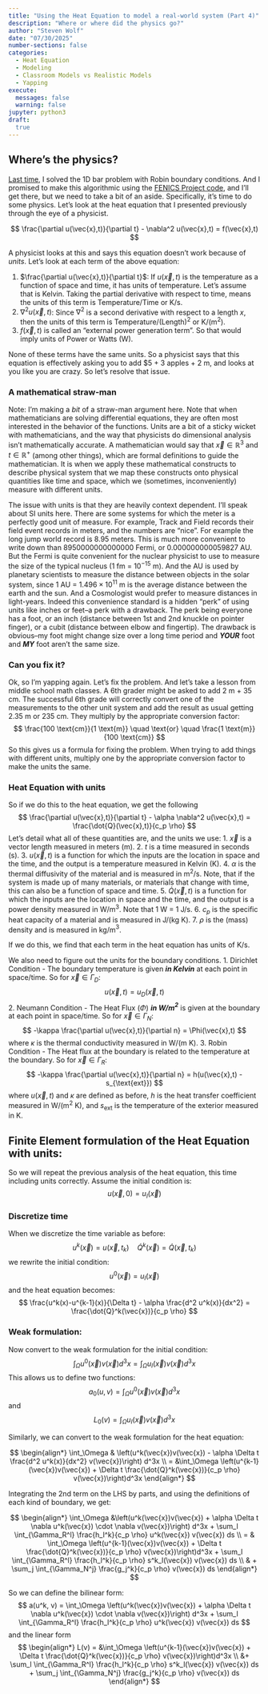 ```yaml
---
title: "Using the Heat Equation to model a real-world system (Part 4)"
description: "Where or where did the physics go?"
author: "Steven Wolf"
date: "07/30/2025"
number-sections: false
categories:
  - Heat Equation
  - Modeling
  - Classroom Models vs Realistic Models
  - Yapping
execute: 
  messages: false
  warning: false
jupyter: python3
draft:
  true
---
```


## Where's the physics?

[Last time](HeatEqnReset2.qmd), I solved the 1D bar problem with Robin boundary conditions. And I promised to make this algorithmic using the [FENICS Project code](https://fenicsproject.org/), and I'll get there, but we need to take a bit of an aside. Specifically, it's time to do some physics. Let's look at the heat equation that I presented previously through the eye of a physicist.

$$
\frac{\partial u(\vec{x},t)}{\partial t} - \nabla^2 u(\vec{x},t) = f(\vec{x},t)
$$

A physicist looks at this and says this equation doesn't work because of *units*. Let's look at each term of the above equation:

1. $\frac{\partial u(\vec{x},t)}{\partial t}$: If $u(\vec{x},t)$ is the temperature as a function of space and time, it has units of temperature. Let's assume that is Kelvin. Taking the partial derivative with respect to time, means the units of this term is Temperature/Time or K/s.
2. $\nabla^2 u(\vec{x},t)$: Since $\nabla^2$ is a second derivative with respect to a length $x$, then the units of this term is Temperature/(Length)$^2$ or K/(m$^2$).
3. $f(\vec{x},t)$ is called an "external power generation term". So that would imply units of Power or Watts (W).

None of these terms have the same units. So a physicist says that this equation is effectively asking you to add \$5 + 3 apples + 2 m, and looks at you like you are crazy. So let's resolve that issue.

### A mathematical straw-man
Note: I'm making a *bit* of a straw-man argument here. Note that when mathematicians are solving differential equations, they are often most interested in the behavior of the functions. Units are a bit of a sticky wicket with mathematicians, and the way that physicists do dimensional analysis isn't mathematically accurate. A mathematician would say that $\vec{x}\in\mathbb{R}^3$ and $t\in\mathbb{R}^+$ (among other things), which are formal definitions to guide the mathematician. It is when we apply these mathematical constructs to describe physical system that we map these constructs onto physical quantities like time and space, which we (sometimes, inconveniently) measure with different units. 

The issue with units is that they are heavily context dependent. I'll speak about SI units here. There are some systems for which the meter is a perfectly good unit of measure. For example, Track and Field records their field event records in meters, and the numbers are "nice". For example the long jump world record is 8.95 meters. This is much more convenient to write down than 8950000000000000 Fermi, or 0.000000000059827 AU. But the Fermi is quite convenient for the nuclear physicist to use to measure the size of the typical nucleus (1 fm = $10^{-15}$ m). And the AU is used by planetary scientists to measure the distance between objects in the solar system, since 1 AU = $1.496\times 10^{11}$ m is the average distance between the earth and the sun. And a Cosmologist would prefer to measure distances in light-years.  Indeed this convenience standard is a hidden "perk" of using units like inches or feet--a perk with a drawback. The perk being everyone has a foot, or an inch (distance between 1st and 2nd knuckle on pointer finger), or a cubit (distance between elbow and fingertip). The drawback is obvious--my foot might change size over a long time period and ***YOUR*** foot and ***MY*** foot aren't the same size.

### Can you fix it?
Ok, so I'm yapping again. Let's fix the problem. And let's take a lesson from middle school math classes. A 6th grader might be asked to add 2 m + 35 cm. The successful 6th grade will correctly convert one of the measurements to the other unit system and add the result as usual getting 2.35 m or 235 cm. They multiply by the appropriate conversion factor:
$$
\frac{100 \text{cm}}{1 \text{m}} \quad \text{or} \quad \frac{1 \text{m}}{100 \text{cm}}
$$
So this gives us a formula for fixing the problem. When trying to add things with different units, multiply one by the appropriate conversion factor to make the units the same.

### Heat Equation with units
So if we do this to the heat equation, we get the following
$$
\frac{\partial u(\vec{x},t)}{\partial t} - \alpha \nabla^2 u(\vec{x},t) = \frac{\dot{Q}(\vec{x},t)}{c_p \rho}
$$
Let's detail what all of these quantities are, and the units we use:
1. $\vec{x}$ is a vector length measured in meters (m).
2. $t$ is a time measured in seconds (s).
3. $u(\vec{x},t)$ is a function for which the inputs are the location in space and the time, and the output is a temperature measured in Kelvin (K).
4. $\alpha$ is the thermal diffusivity of the material and is measured in m$^2$/s. Note, that if the system is made up of many materials, or materials that change with time, this can also be a function of space and time.
5. $\dot{Q}(\vec{x},t)$ is a function for which the inputs are the location in space and the time, and the output is a power density measured in W/m$^3$. Note that 1 W = 1 J/s.
6. $c_p$ is the specific heat capacity of a material and is measured in J/(kg K).
7. $\rho$ is the (mass) density and is measured in kg/m$^3$.

If we do this, we find that each term in the heat equation has units of K/s.

We also need to figure out the units for the boundary conditions.
1. Dirichlet Condition - The boundary temperature is given ***in Kelvin*** at each point in space/time. So for $\vec{x}\in\Gamma_D$:
$$
u(\vec{x},t) = u_D(\vec{x},t)
$$
2. Neumann Condition - The Heat Flux $(\Phi)$ ***in W/m$^2$*** is given at the boundary at each point in space/time. So for $\vec{x}\in\Gamma_N$:
$$
-\kappa \frac{\partial u(\vec{x},t)}{\partial n} = \Phi(\vec{x},t)
$$
where $\kappa$ is the thermal conductivity measured in W/(m K).
3. Robin Condition - The Heat flux at the boundary is related to the temperature at the boundary. So for $\vec{x}\in\Gamma_R$:
$$
-\kappa \frac{\partial u(\vec{x},t)}{\partial n} = h(u(\vec{x},t) - s_{\text{ext}})
$$
where $u(\vec{x},t)$ and $\kappa$ are defined as before, $h$ is the heat transfer coefficient measured in W/(m$^2$ K), and $s_{\text{ext}}$ is the temperature of the exterior measured in K.

## Finite Element formulation of the Heat Equation with units:
So we will repeat the previous analysis of the heat equation, this time including units correctly. Assume the initial condition is:
$$
u(\vec{x},0) = u_I(\vec{x})
$$

### Discretize time
When we discretize the time variable as before:
$$
u^k(\vec{x}) = u(\vec{x},t_k) \quad \dot{Q}^k(\vec{x}) = \dot{Q}(\vec{x}, t_k)
$$
we rewrite the initial condition:
$$
u^0(\vec{x}) = u_I(\vec{x})
$$
and the heat equation becomes:
$$
\frac{u^k(x)-u^{k-1}(x)}{\Delta t} - \alpha \frac{d^2 u^k(x)}{dx^2} = \frac{\dot{Q}^k(\vec{x})}{c_p \rho}
$$

### Weak formulation:
Now convert to the weak formulation for the initial condition:
$$
\int_\Omega u^0(\vec{x}) v(\vec{x}) d^3x = \int_\Omega u_I(\vec{x}) v(\vec{x}) d^3x
$$
This allows us to define two functions:
$$
a_0(u,v) = \int_\Omega u^0(\vec{x}) v(\vec{x}) d^3x 
$$
and
$$
L_0(v) = \int_\Omega u_I(\vec{x}) v(\vec{x}) d^3x
$$

Similarly, we can convert to the weak formulation for the heat equation:

$$
\begin{align*}
\int_\Omega & \left(u^k(\vec{x})v(\vec{x}) - \alpha \Delta t \frac{d^2 u^k(x)}{dx^2} v(\vec{x})\right) d^3x \\
= &\int_\Omega \left(u^{k-1}(\vec{x})v(\vec{x}) + \Delta t \frac{\dot{Q}^k(\vec{x})}{c_p \rho} v(\vec{x})\right)d^3x
\end{align*}
$$

Integrating the 2nd term on the LHS by parts, and using the definitions of each kind of boundary, we get:

$$
\begin{align*}
\int_\Omega &\left(u^k(\vec{x})v(\vec{x}) + \alpha \Delta t \nabla u^k(\vec{x}) \cdot \nabla v(\vec{x})\right) d^3x  + \sum_l \int_{\Gamma_R^l} \frac{h_l^k}{c_p \rho} u^k(\vec{x}) v(\vec{x}) ds \\
= & \int_\Omega \left(u^{k-1}(\vec{x})v(\vec{x}) + \Delta t \frac{\dot{Q}^k(\vec{x})}{c_p \rho} v(\vec{x})\right)d^3x + \sum_l \int_{\Gamma_R^l} \frac{h_l^k}{c_p \rho} s^k_l(\vec{x}) v(\vec{x}) ds \\
& + \sum_j \int_{\Gamma_N^j} \frac{g_j^k}{c_p \rho} v(\vec{x}) ds
\end{align*}
$$

So we can define the bilinear form:
$$
a(u^k, v) = \int_\Omega \left(u^k(\vec{x})v(\vec{x}) + \alpha \Delta t \nabla u^k(\vec{x}) \cdot \nabla v(\vec{x})\right) d^3x  + \sum_l \int_{\Gamma_R^l} \frac{h_l^k}{c_p \rho} u^k(\vec{x}) v(\vec{x}) ds
$$
and the linear form
$$
\begin{align*}
L(v) = &\int_\Omega \left(u^{k-1}(\vec{x})v(\vec{x}) + \Delta t \frac{\dot{Q}^k(\vec{x})}{c_p \rho} v(\vec{x})\right)d^3x \\
 &+ \sum_l \int_{\Gamma_R^l} \frac{h_l^k}{c_p \rho} s^k_l(\vec{x}) v(\vec{x}) ds + \sum_j \int_{\Gamma_N^j} \frac{g_j^k}{c_p \rho} v(\vec{x}) ds
\end{align*}
$$

